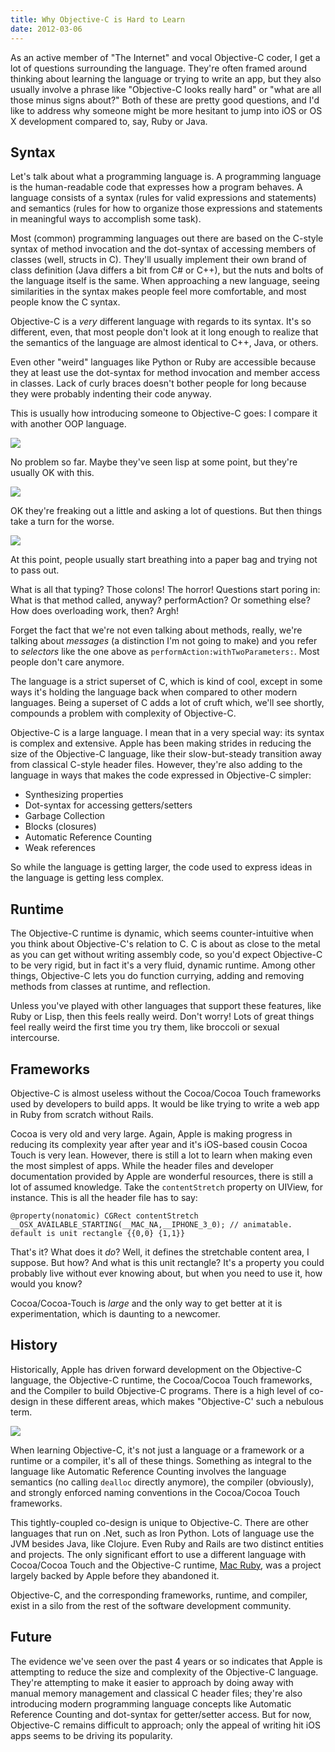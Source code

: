 ```yaml
---
title: Why Objective-C is Hard to Learn
date: 2012-03-06
---
```



As an active member of "The Internet" and vocal Objective-C coder, I get a lot of questions surrounding the language. They're often framed around thinking about learning the language or trying to write an app, but they also usually involve a phrase like "Objective-C looks really hard" or "what are all those minus signs about?" Both of these are pretty good questions, and I'd like to address why someone might be more hesitant to jump into iOS or OS X development compared to, say, Ruby or Java.





## Syntax

Let's talk about what a programming language is. A programming language is the human-readable code that expresses how a program behaves. A language consists of a syntax (rules for valid expressions and statements) and semantics (rules for how to organize those expressions and statements in meaningful ways to accomplish some task).

Most (common) programming languages out there are based on the C-style syntax of method invocation and the dot-syntax of accessing members of classes (well, structs in C). They'll usually implement their own brand of class definition (Java differs a bit from C# or C++), but the nuts and bolts of the language itself is the same. When approaching a new language, seeing similarities in the syntax makes people feel more comfortable, and most people know the C syntax.

Objective-C is a _very_ different language with regards to its syntax. It's so different, even, that most people don't look at it long enough to realize that the semantics of the language are almost identical to C++, Java, or others.

Even other "weird" languages like Python or Ruby are accessible because they at least use the dot-syntax for method invocation and member access in classes. Lack of curly braces doesn't bother people for long because they were probably indenting their code anyway.

This is usually how introducing someone to Objective-C goes: I compare it with another OOP language.

 ![](BB35154DBF0E4757B298980DBC675C94.png)

No problem so far. Maybe they've seen lisp at some point, but they're usually OK with this.

 ![](4C3E311ADD48447C8661256E7631D93B.png)

OK they're freaking out a little and asking a lot of questions. But then things take a turn for the worse.

 ![](1B1BE506A95641B8BE9A8076CBCBF42A.png)

At this point, people usually start breathing into a paper bag and trying not to pass out.

What is all that typing? Those colons! The horror! Questions start poring in: What is that method called, anyway? performAction? Or something else? How does overloading work, then? Argh!

Forget the fact that we're not even talking about methods, really, we're talking about _messages_ (a distinction I'm not going to make) and you refer to _selectors_ like the one above as `performAction:withTwoParameters:`. Most people don't care anymore.

The language is a strict superset of C, which is kind of cool, except in some ways it's holding the language back when compared to other modern languages. Being a superset of C adds a lot of cruft which, we'll see shortly, compounds a problem with complexity of Objective-C.

Objective-C is a large language. I mean that in a very special way: its syntax is complex and extensive. Apple has been making strides in reducing the size of the Objective-C language, like their slow-but-steady transition away from classical C-style header files. However, they're also adding to the language in ways that makes the code expressed in Objective-C simpler:

- Synthesizing properties
- Dot-syntax for accessing getters/setters
- Garbage Collection
- Blocks (closures)
- Automatic Reference Counting
- Weak references

So while the language is getting larger, the code used to express ideas in the language is getting less complex.

## Runtime

The Objective-C runtime is dynamic, which seems counter-intuitive when you think about Objective-C's relation to C. C is about as close to the metal as you can get without writing assembly code, so you'd expect Objective-C to be very rigid, but in fact it's a very fluid, dynamic runtime. Among other things, Objective-C lets you do function currying, adding and removing methods from classes at runtime, and reflection.

Unless you've played with other languages that support these features, like Ruby or Lisp, then this feels really weird. Don't worry! Lots of great things feel really weird the first time you try them, like broccoli or sexual intercourse.

## Frameworks

Objective-C is almost useless without the Cocoa/Cocoa Touch frameworks used by developers to build apps. It would be like trying to write a web app in Ruby from scratch without Rails.

Cocoa is very old and very large. Again, Apple is making progress in reducing its complexity year after year and it's iOS-based cousin Cocoa Touch is very lean. However, there is still a lot to learn when making even the most simplest of apps. While the header files and developer documentation provided by Apple are wonderful resources, there is still a lot of assumed knowledge. Take the `contentStretch` property on UIView, for instance. This is all the header file has to say:

```objc
@property(nonatomic) CGRect contentStretch __OSX_AVAILABLE_STARTING(__MAC_NA,__IPHONE_3_0); // animatable. default is unit rectangle {{0,0} {1,1}}
```

That's it? What does it _do_? Well, it defines the stretchable content area, I suppose. But how? And what is this unit rectangle? It's a property you could probably live without ever knowing about, but when you need to use it, how would you know?

Cocoa/Cocoa-Touch is _large_ and the only way to get better at it is experimentation, which is daunting to a newcomer.

## History

Historically, Apple has driven forward development on the Objective-C language, the Objective-C runtime, the Cocoa/Cocoa Touch frameworks, and the Compiler to build Objective-C programs. There is a high level of co-design in these different areas, which makes "Objective-C' such a nebulous term.

 ![](3C7737C2E5004C72B67B256432D08190.png)

When learning Objective-C, it's not just a language or a framework or a runtime or a compiler, it's all of these things. Something as integral to the language like Automatic Reference Counting involves the language semantics (no calling `dealloc` directly anymore), the compiler (obviously), and strongly enforced naming conventions in the Cocoa/Cocoa Touch frameworks.

This tightly-coupled co-design is unique to Objective-C. There are other languages that run on .Net, such as Iron Python. Lots of language use the JVM besides Java, like Clojure. Even Ruby and Rails are two distinct entities and projects. The only significant effort to use a different language with Cocoa/Cocoa Touch and the Objective-C runtime, [Mac Ruby](http://www.macruby.org/), was a project largely backed by Apple before they abandoned it.

Objective-C, and the corresponding frameworks, runtime, and compiler, exist in a silo from the rest of the software development community.

## Future

The evidence we've seen over the past 4 years or so indicates that Apple is attempting to reduce the size and complexity of the Objective-C language. They're attempting to make it easier to approach by doing away with manual memory management and classical C header files; they're also introducing modern programming language concepts like Automatic Reference Counting and dot-syntax for getter/setter access. But for now, Objective-C remains difficult to approach; only the appeal of writing hit iOS apps seems to be driving its popularity.


  